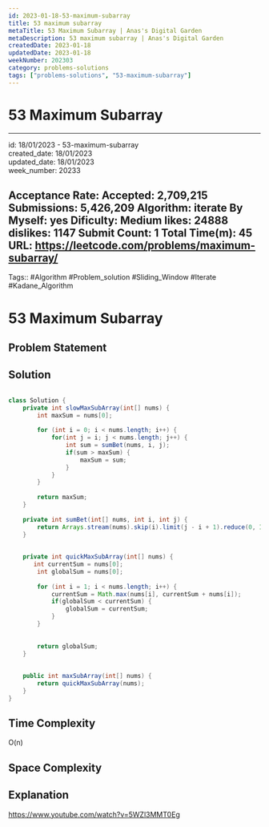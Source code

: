 ```yaml
---
id: 2023-01-18-53-maximum-subarray
title: 53 maximum subarray
metaTitle: 53 Maximum Subarray | Anas's Digital Garden
metaDescription: 53 maximum subarray | Anas's Digital Garden
createdDate: 2023-01-18
updatedDate: 2023-01-18
weekNumber: 202303
category: problems-solutions
tags: ["problems-solutions", "53-maximum-subarray"]
---
```


# 53 Maximum Subarray

---

id: 18/01/2023 - 53-maximum-subarray  
created_date: 18/01/2023  
updated_date: 18/01/2023  
week_number: 20233

Acceptance Rate:
Accepted: 2,709,215
Submissions: 5,426,209
Algorithm: iterate
By Myself: yes
Dificulty: Medium
likes: 24888
dislikes: 1147
Submit Count: 1
Total Time(m): 45
URL: <https://leetcode.com/problems/maximum-subarray/>
---

Tags:: #Algorithm #Problem_solution #Sliding_Window #Iterate #Kadane_Algorithm

# 53 Maximum Subarray

## Problem Statement

## Solution

```java

class Solution {
    private int slowMaxSubArray(int[] nums) {
        int maxSum = nums[0];
        
        for (int i = 0; i < nums.length; i++) {
            for(int j = i; j < nums.length; j++) {
                int sum = sumBet(nums, i, j);
                if(sum > maxSum) {
                    maxSum = sum;
                }
            }
        }
        
        return maxSum;
    }
    
    private int sumBet(int[] nums, int i, int j) {
        return Arrays.stream(nums).skip(i).limit(j - i + 1).reduce(0, Integer::sum);
    }
    
    
    private int quickMaxSubArray(int[] nums) {
       int currentSum = nums[0];
        int globalSum = nums[0];
        
        for (int i = 1; i < nums.length; i++) {
            currentSum = Math.max(nums[i], currentSum + nums[i]);
            if(globalSum < currentSum) {
                globalSum = currentSum;
            }      
        }
      
        
        return globalSum;
    }
    
    
    public int maxSubArray(int[] nums) {
        return quickMaxSubArray(nums);
    }
}
```

## Time Complexity

O(n)

## Space Complexity

## Explanation

<https://www.youtube.com/watch?v=5WZl3MMT0Eg>
